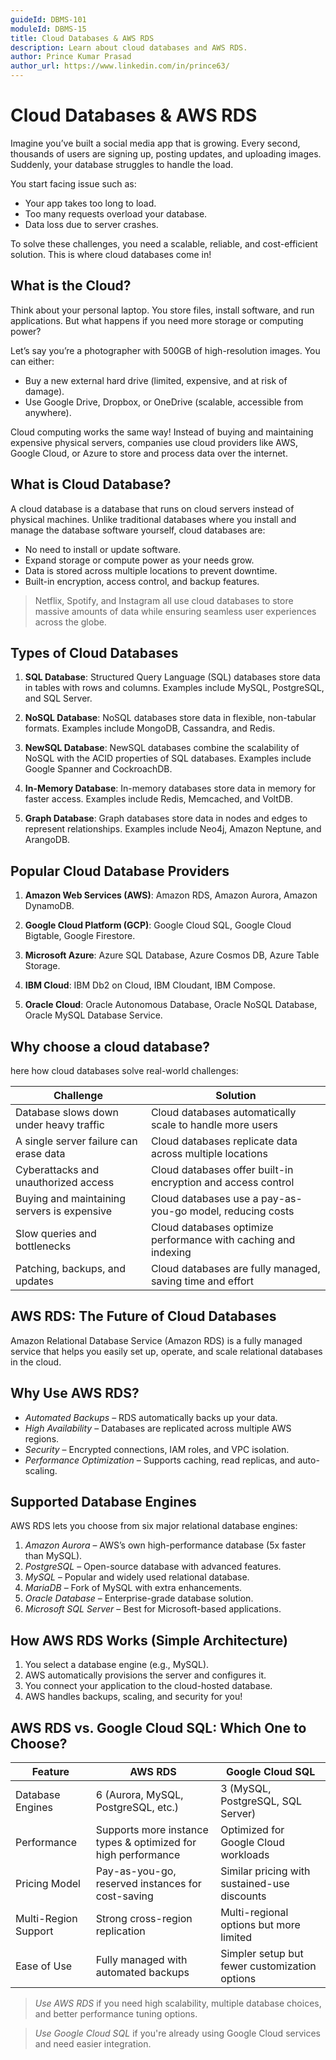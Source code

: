 ```yaml
---
guideId: DBMS-101
moduleId: DBMS-15
title: Cloud Databases & AWS RDS
description: Learn about cloud databases and AWS RDS.
author: Prince Kumar Prasad
author_url: https://www.linkedin.com/in/prince63/
---
```


# Cloud Databases & AWS RDS

Imagine you’ve built a social media app that is growing. Every second, thousands of users are signing up, posting updates, and uploading images. Suddenly, your database struggles to handle the load.

You start facing issue such as:
-  Your app takes too long to load.
-  Too many requests overload your database.
-  Data loss due to server crashes.

To solve these challenges, you need a scalable, reliable, and cost-efficient solution. This is where cloud databases come in!

## What is the Cloud?

Think about your personal laptop. You store files, install software, and run applications. But what happens if you need more storage or computing power?

Let’s say you’re a photographer with 500GB of high-resolution images. You can either:
- Buy a new external hard drive (limited, expensive, and at risk of damage).
- Use Google Drive, Dropbox, or OneDrive (scalable, accessible from anywhere).

Cloud computing works the same way! Instead of buying and maintaining expensive physical servers, companies use cloud providers like AWS, Google Cloud, or Azure to store and process data over the internet.

## What is Cloud Database?

A cloud database is a database that runs on cloud servers instead of physical machines. Unlike traditional databases where you install and manage the database software yourself, cloud databases are:

- No need to install or update software.
- Expand storage or compute power as your needs grow.
- Data is stored across multiple locations to prevent downtime.
- Built-in encryption, access control, and backup features.

> Netflix, Spotify, and Instagram all use cloud databases to store massive amounts of data while ensuring seamless user experiences across the globe.

## Types of Cloud Databases

1. **SQL Database**: Structured Query Language (SQL) databases store data in tables with rows and columns. Examples include MySQL, PostgreSQL, and SQL Server.

2. **NoSQL Database**: NoSQL databases store data in flexible, non-tabular formats. Examples include MongoDB, Cassandra, and Redis.

3. **NewSQL Database**: NewSQL databases combine the scalability of NoSQL with the ACID properties of SQL databases. Examples include Google Spanner and CockroachDB.

4. **In-Memory Database**: In-memory databases store data in memory for faster access. Examples include Redis, Memcached, and VoltDB.

5. **Graph Database**: Graph databases store data in nodes and edges to represent relationships. Examples include Neo4j, Amazon Neptune, and ArangoDB.

## Popular Cloud Database Providers

1. **Amazon Web Services (AWS)**: Amazon RDS, Amazon Aurora, Amazon DynamoDB.

2. **Google Cloud Platform (GCP)**: Google Cloud SQL, Google Cloud Bigtable, Google Firestore.

3. **Microsoft Azure**: Azure SQL Database, Azure Cosmos DB, Azure Table Storage.

4. **IBM Cloud**: IBM Db2 on Cloud, IBM Cloudant, IBM Compose.

5. **Oracle Cloud**: Oracle Autonomous Database, Oracle NoSQL Database, Oracle MySQL Database Service.

## Why choose a cloud database?

here how cloud databases solve real-world challenges:

| Challenge | Solution |
|-----------|----------|
|  Database slows down under heavy traffic | Cloud databases automatically scale to handle more users |
|  A single server failure can erase data | Cloud databases replicate data across multiple locations |
|  Cyberattacks and unauthorized access | Cloud databases offer built-in encryption and access control |
| Buying and maintaining servers is expensive | Cloud databases use a pay-as-you-go model, reducing costs |
| Slow queries and bottlenecks | Cloud databases optimize performance with caching and indexing |
| Patching, backups, and updates | Cloud databases are fully managed, saving time and effort |

## AWS RDS: The Future of Cloud Databases
Amazon Relational Database Service (Amazon RDS) is a fully managed service that helps you easily set up, operate, and scale relational databases in the cloud. 

## Why Use AWS RDS?

- *Automated Backups* – RDS automatically backs up your data.
- *High Availability* – Databases are replicated across multiple AWS regions.
- *Security* – Encrypted connections, IAM roles, and VPC isolation.
- *Performance Optimization* – Supports caching, read replicas, and auto-scaling.

## Supported Database Engines
AWS RDS lets you choose from six major relational database engines:

1. *Amazon Aurora* – AWS’s own high-performance database (5x faster than MySQL).
2. *PostgreSQL* – Open-source database with advanced features.
3. *MySQL* – Popular and widely used relational database.
4. *MariaDB* – Fork of MySQL with extra enhancements.
5. *Oracle Database* – Enterprise-grade database solution.
6. *Microsoft SQL Server* – Best for Microsoft-based applications.

## How AWS RDS Works (Simple Architecture)

1. You select a database engine (e.g., MySQL).
2. AWS automatically provisions the server and configures it.
3. You connect your application to the cloud-hosted database.
4. AWS handles backups, scaling, and security for you!

## AWS RDS vs. Google Cloud SQL: Which One to Choose?

| Feature | AWS RDS | Google Cloud SQL |
|---------|--------|----------------|
| Database Engines | 6 (Aurora, MySQL, PostgreSQL, etc.) | 3 (MySQL, PostgreSQL, SQL Server) |
| Performance | Supports more instance types & optimized for high performance | Optimized for Google Cloud workloads |
| Pricing Model | Pay-as-you-go, reserved instances for cost-saving | Similar pricing with sustained-use discounts |
| Multi-Region Support | Strong cross-region replication | Multi-regional options but more limited |
| Ease of Use | Fully managed with automated backups | Simpler setup but fewer customization options |

> _Use AWS RDS_ if you need high scalability, multiple database choices, and better performance tuning options.

> _Use Google Cloud SQL_ if you're already using Google Cloud services and need easier integration.
